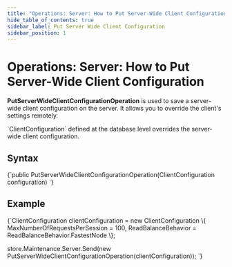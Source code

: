 ---
title: "Operations: Server: How to Put Server-Wide Client Configuration"
hide_table_of_contents: true
sidebar_label: Put Server Wide Client Configuration
sidebar_position: 1
---




# Operations: Server: How to Put Server-Wide Client Configuration
<LanguageSwitcher supportedLanguages={supportedLanguages} />
<LanguageContent language="csharp">


**PutServerWideClientConfigurationOperation** is used to save a server-wide client configuration on the server. It allows you to override the client's settings remotely.  

<Admonition type="note" title="">
`ClientConfiguration` defined at the database level overrides the server-wide client configuration.
</Admonition>

## Syntax

<TabItem value="config_2_0" label="config_2_0">
<CodeBlock language="csharp">
{`public PutServerWideClientConfigurationOperation(ClientConfiguration configuration)
`}
</CodeBlock>
</TabItem>

## Example

<TabItem value="config_2_2" label="config_2_2">
<CodeBlock language="csharp">
{`ClientConfiguration clientConfiguration = new ClientConfiguration
\{
    MaxNumberOfRequestsPerSession = 100,
    ReadBalanceBehavior = ReadBalanceBehavior.FastestNode
\};

store.Maintenance.Server.Send(new PutServerWideClientConfigurationOperation(clientConfiguration));
`}
</CodeBlock>
</TabItem>


</LanguageContent>

<!---
- [How to get Server-Wide client configuration?](../../../../client-api/operations/server-wide/configuration/get-serverwide-client-configuration)
- [How to get client configuration?](../../../../client-api/operations/maintenance/configuration/get-client-configuration)
- [How to put client configuration?](../../../../client-api/operations/maintenance/configuration/put-client-configuration)

-->